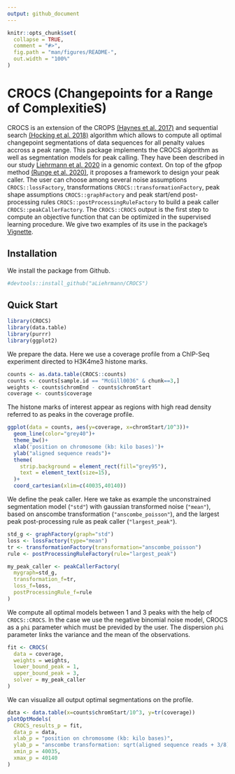 ```yaml
---
output: github_document
---
```


<!-- README.md is generated from README.Rmd. Please edit that file -->

```r
knitr::opts_chunk$set(
  collapse = TRUE,
  comment = "#>",
  fig.path = "man/figures/README-",
  out.width = "100%"
)
```

# CROCS (Changepoints for a Range of ComplexitieS)

CROCS is an extension of the CROPS [(Haynes et al. 2017)](https://www.tandfonline.com/doi/abs/10.1080/10618600.2015.1116445) and sequential search [(Hocking et al. 2018)](https://arxiv.org/abs/1810.00117) algorithm which allows to compute all optimal changepoint segmentations of data sequences for all
penalty values accross a peak range. This package implements the CROCS algorithm as well as segmentation models for peak calling. They have been described in our study [Liehrmann et al. 2020](https://arxiv.org/abs/2012.06848) in a genomic context. On top of the gfpop method [(Runge et al. 2020)](https://arxiv.org/abs/2002.03646), it proposes a framework to design your peak caller. The user can choose among several noise assumptions `CROCS::lossFactory`, transformations `CROCS::transformationFactory`, peak shape assumptions `CROCS::graphFactory` and peak start/end post-processing rules `CROCS::postProcessingRuleFactory` to build a peak caller `CROCS::peakCallerFactory`. The `CROCS::CROCS` output is the first step to compute an objective function that can be optimized in the supervised learning procedure. We give two examples of its use in the package's [Vignette](vignettes/CROCS-vignette.html).

<!-- badges: start -->
<!-- badges: end -->

## Installation

We install the package from Github.

```r
#devtools::install_github("aLiehrmann/CROCS")
```

## Quick Start

```r
library(CROCS)
library(data.table)
library(purrr)
library(ggplot2)
```

We prepare the data. Here we use a coverage profile from a ChIP-Seq experiment directed to H3K4me3 histone marks.

```r
counts <- as.data.table(CROCS::counts)
counts <- counts[sample.id == "McGill0036" & chunk==3,]
weights <- counts$chromEnd - counts$chromStart
coverage <- counts$coverage
```

The histone marks of interest appear as regions with high read density referred to as peaks in the coverage profile.

```r
ggplot(data = counts, aes(y=coverage, x=chromStart/10^3))+
  geom_line(color="grey40")+
  theme_bw()+
  xlab('position on chromosome (kb: kilo bases)')+
  ylab("aligned sequence reads")+
  theme(
    strip.background = element_rect(fill="grey95"), 
    text = element_text(size=15),
  )+
  coord_cartesian(xlim=c(40035,40140))
```

We define the peak caller. Here we take as example the unconstrained segmentation model (`"std"`) with gaussian transformed noise (`"mean"`), based on anscombe transformation (`"anscombe_poisson"`), and the largest peak post-processing rule as peak caller (`"largest_peak"`).

```r
std_g <- graphFactory(graph="std")
loss <- lossFactory(type="mean")
tr <- transformationFactory(transformation="anscombe_poisson")
rule <- postProcessingRuleFactory(rule="largest_peak")

my_peak_caller <- peakCallerFactory(
  mygraph=std_g, 
  transformation_f=tr, 
  loss_f=loss,
  postProcessingRule_f=rule
) 
```

We compute all optimal models between 1 and 3 peaks with the help of `CROCS::CROCS`. In the case we use the negative binomial noise model, CROCS as a `phi` parameter which must be previded by the user. The dispersion `phi` parameter links the variance and the mean of the observations.

```r
fit <- CROCS(
  data = coverage, 
  weights = weights, 
  lower_bound_peak = 1, 
  upper_bound_peak = 3, 
  solver = my_peak_caller
)
```

We can visualize all output optimal segmentations on the profile.

```r
data <- data.table(x=counts$chromStart/10^3, y=tr(coverage))
plotOptModels(
  CROCS_results_p = fit,
  data_p = data,
  xlab_p = "position on chromosome (kb: kilo bases)",
  ylab_p = "anscombe transformation: sqrt(aligned sequence reads + 3/8)",
  xmin_p = 40035,
  xmax_p = 40140
)
```
